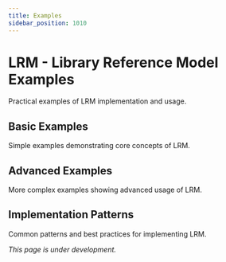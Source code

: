 ```yaml
---
title: Examples
sidebar_position: 1010
---
```


# LRM - Library Reference Model Examples

Practical examples of LRM implementation and usage.

## Basic Examples

Simple examples demonstrating core concepts of LRM.

## Advanced Examples

More complex examples showing advanced usage of LRM.

## Implementation Patterns

Common patterns and best practices for implementing LRM.

*This page is under development.*
